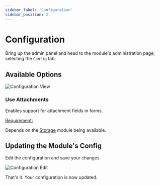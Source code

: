 ```yaml
---
sidebar_label: 'Configuration'
sidebar_position: 2
---
```


# Configuration

Bring up the admin panel and head to the module's administration page, 
selecting the `Config` tab.

## Available Options

![Configuration View](/v0.14/modules/forms/admin/config_view.png)

### Use Attachments

Enables support for attachment fields in forms.

<ins>Requirement:</ins>

Depends on the [Storage](../storage/storage.mdx) module being available.

## Updating the Module's Config

Edit the configuration and save your changes.

![Configuration Edit](/v0.14/modules/forms/admin/config_edit.png)

That's it. Your configuration is now updated.
